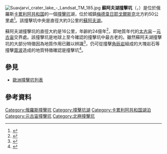 {{Infobox lake
| name = 蘇阿夫湖
| image = 
| caption = 
| image_bathymetry = 
|pushpin_map=Russia Karelia
| caption_bathymetry = 
| location = [[卡累利阿共和国|卡累利阿共和国]]
| coords = {{coord|63|7|N|33|23|E|type:waterbody_region:RU|display=inline,title}}
| type = [[撞擊坑湖|撞擊坑湖]]
| inflow = 
| outflow = 
| catchment = 
| basin_countries = 俄羅斯
| length = 
| width = {{convert|3|km|abbr=on}}
| area = 
| depth = 
| max-depth = 
| volume = 
| residence_time = 
| shore = 
| elevation = 
| islands = 
| cities = 
}}
[[File:Suavjarvi_crater_lake_-_Landsat_TM_185.jpg|thumb]]
'''蘇阿夫湖撞擊坑'''（{{lang-krl|Suavjärvi}}，{{lang-ru|Суавъярви}}）是位於俄羅斯[[卡累利阿共和国|卡累利阿共和国]]的一個[[撞擊坑|撞擊坑]]湖，位於城鎮[[梅德韋日耶戈爾斯克|梅德韋日耶戈爾斯克]]北方約50公里處<ref>{{cite Earth Impact DB | name = Suavjärvi| linkname = suavjarvi| accessdate = 2009-08-20}}</ref>。該撞擊坑中央是直徑大約3公里的[[蘇阿夫湖|蘇阿夫湖]]。

蘇阿夫湖撞擊坑的直徑大約是16公里，年齡約24億年<ref>{{cite journal | author=M.S. Mashchak, M.V. Naumov | title=The Suavjarvi Structure: An Early Proterozoic Impact Site on the Fennoscandian Shield | journal=Lunar and Planetary Science | volume=27 | issue=3 | year=1996 | pages=825–826 | bibcode=1996LPI....27..825M | last2=Naumov }}</ref>，即地質年代的[[太古宙|太古宙]]－[[元古宙|元古宙]]交界處。該撞擊坑是地球上至今確認的撞擊坑中最古老的。雖然蘇阿夫湖撞擊坑的大部分特徵因為地質作用已難以辨識<ref name="ruscraters">{{cite web | author = Бадюков Д. Д. | url = http://www.meteorites.ru/menu/encyclopaedia/ruscraters_full.html | title = Метеоритные кратеры на территории России | publisher = Лаборатория метеоритики ГЕОХИ РАН | accessdate = 2012-11-07 | language =  | archiveurl = https://www.webcitation.org/6CMI3UUMd?url=http://www.meteorites.ru/menu/encyclopaedia/ruscraters_full.html | archivedate = 2012-11-22 | deadurl = yes }}</ref>，仍可從撞擊[[角砾岩|角砾岩]]組成的大塊岩石等撞擊[[震波|震波]]造成的地質特徵確認是撞擊坑<ref name="sscc_Suavjarvi">{{cite web | author = Михеева А. В. | url = http://labmpg.sscc.ru/impact/a16.html | title = Суавъярви | work = Полный каталог импактных структур Земли | publisher = ИВМиМГ СО РАН | accessdate = 2012-11-07 | archiveurl = https://www.webcitation.org/6CfcSxBvv?url=http://labmpg.sscc.ru/impact/a16.html | archivedate = 2012-12-04 | deadurl = yes }}</ref>。

== 參見 ==
*[[歐洲撞擊坑列表|歐洲撞擊坑列表]]

== 參考資料 ==
{{reflist}}

{{Impact cratering on Earth}}

{{DEFAULTSORT:Suavjarvi crater}}
[[Category:俄羅斯撞擊坑|Category:俄羅斯撞擊坑]]
[[Category:撞擊坑湖|Category:撞擊坑湖]]
[[Category:卡累利阿共和国湖泊|Category:卡累利阿共和国湖泊]]
[[Category:元古宙撞擊坑|Category:元古宙撞擊坑]]
[[Category:北極撞擊坑|Category:北極撞擊坑]]